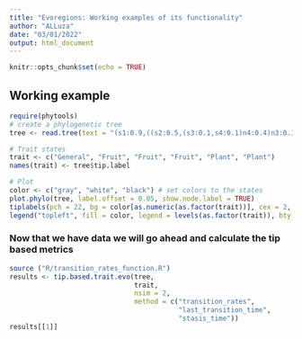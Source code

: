 ```yaml
---
title: "Evoregions: Working examples of its functionality"
author: "ALLuza"
date: "03/01/2022"
output: html_document
---
```


```r
knitr::opts_chunk$set(echo = TRUE)
```

## Working example
```r
require(phytools)
# create a phylogenetic tree
tree <- read.tree(text = "(s1:0.9,((s2:0.5,(s3:0.1,s4:0.1)n4:0.4)n3:0.1,(s5:0.5,s6:0.5)n5:0.1)n2:0.3)n1;")

# Trait states
trait <- c("General", "Fruit", "Fruit", "Fruit", "Plant", "Plant")
names(trait) <- tree$tip.label

# Plot
color <- c("gray", "white", "black") # set colors to the states
plot.phylo(tree, label.offset = 0.05, show.node.label = TRUE)
tiplabels(pch = 22, bg = color[as.numeric(as.factor(trait))], cex = 2, adj = 0.5)
legend("topleft", fill = color, legend = levels(as.factor(trait)), bty = "n")

```

### Now that we have data we will go ahead and calculate the tip based metrics


```r

source ("R/transition_rates_function.R")
results <- tip.based.trait.evo(tree, 
                               trait, 
                               nsim = 2, 
                               method = c("transition_rates", 
                                          "last_transition_time", 
                                          "stasis_time"))
results[[1]]


```

